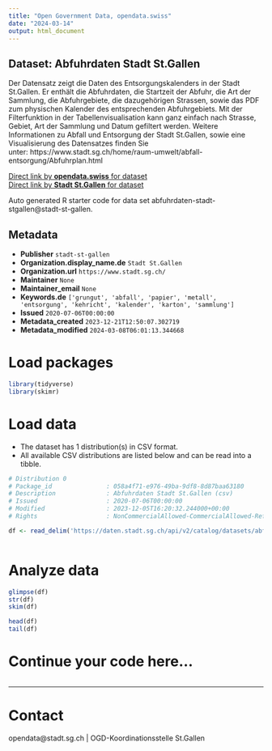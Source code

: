 ```yaml
---
title: "Open Government Data, opendata.swiss"
date: "2024-03-14"
output: html_document
---
```


## Dataset: Abfuhrdaten Stadt St.Gallen

Der Datensatz zeigt die Daten des Entsorgungskalenders in der Stadt St.Gallen. Er enthält die Abfuhrdaten, die Startzeit der Abfuhr, die Art der Sammlung, die Abfuhrgebiete, die dazugehörigen Strassen, sowie das PDF zum physischen Kalender des entsprechenden Abfuhrgebiets. Mit der Filterfunktion in der Tabellenvisualisation kann ganz einfach nach Strasse, Gebiet, Art der Sammlung und Datum gefiltert werden. Weitere Informationen zu Abfall und Entsorgung der Stadt St.Gallen, sowie eine Visualisierung des Datensatzes finden Sie unter: https://www.stadt.sg.ch/home/raum-umwelt/abfall-entsorgung/Abfuhrplan.html

[Direct link by **opendata.swiss** for dataset](https://opendata.swiss/de/dataset/abfuhrdaten-stadt-st-gallen)<br>
[Direct link by **Stadt St.Gallen** for dataset](https://daten.stadt.sg.ch/explore/dataset/abfuhrdaten-stadt-stgallen/)

Auto generated R starter code for data set abfuhrdaten-stadt-stgallen@stadt-st-gallen.

## Metadata

- **Publisher** `stadt-st-gallen`
- **Organization.display_name.de** `Stadt St.Gallen`
- **Organization.url** `https://www.stadt.sg.ch/`
- **Maintainer** `None`
- **Maintainer_email** `None`
- **Keywords.de** `['grungut', 'abfall', 'papier', 'metall', 'entsorgung', 'kehricht', 'kalender', 'karton', 'sammlung']`
- **Issued** `2020-07-06T00:00:00`
- **Metadata_created** `2023-12-21T12:50:07.302719`
- **Metadata_modified** `2024-03-08T06:01:13.344668`


# Load packages

```r

library(tidyverse)
library(skimr)

```

# Load data

-   The dataset has 1 distribution(s) in CSV format.
-   All available CSV distributions are listed below and can be read into a tibble.

```r

# Distribution 0
# Package_id               : 058a4f71-e976-49ba-9df8-8d87baa63180
# Description              : Abfuhrdaten Stadt St.Gallen (csv)
# Issued                   : 2020-07-06T00:00:00
# Modified                 : 2023-12-05T16:20:32.244000+00:00
# Rights                   : NonCommercialAllowed-CommercialAllowed-ReferenceRequired

df <- read_delim('https://daten.stadt.sg.ch/api/v2/catalog/datasets/abfuhrdaten-stadt-stgallen/exports/csv')



```

# Analyze data

```r

glimpse(df)
str(df)
skim(df)

head(df)
tail(df)

```

# Continue your code here...

```r

```

------------------------------------------------------------------------

# Contact

opendata@stadt.sg.ch | OGD-Koordinationsstelle St.Gallen
